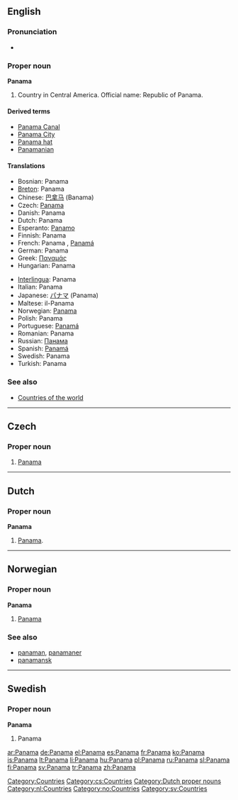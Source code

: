{{see|Panamá}}
==English==

===Pronunciation===
*{{audio|en-us-Panama.ogg|Audio (US)}}

===Proper noun===
'''Panama'''

# Country in Central America. Official name: Republic of Panama.

====Derived terms====
*[[Panama Canal]]
*[[Panama City]]
*[[Panama hat]]
*[[Panamanian]]

====Translations====
{{top}}
*Bosnian: Panama {{f}}
*[[Breton]]: Panama
*Chinese: [[巴拿马]] (Banama)
* Czech: [[#Czech|Panama]] {{f}}
*Danish: Panama
*Dutch: Panama
*Esperanto: [[Panamo]]
*Finnish: Panama
*French: Panama {{m}}, [[Panamá]] {{m}}
*German: Panama
*Greek: [[Παναμάς]]
*Hungarian: Panama
{{mid}}
*[[Interlingua]]: Panama
*Italian: Panama {{f}}
*Japanese: [[パナマ]] (Panama)
*Maltese: il-Panama
*Norwegian: [[#Norwegian|Panama]]
*Polish: Panama
*Portuguese: [[Panamá]]
*Romanian: Panama {{f}}
*Russian: [[Панама]]
*Spanish: [[Panamá]] {{m}}
*Swedish: Panama
*Turkish: Panama
{{bottom}}

===See also===
*[[Appendix:Countries of the world|Countries of the world]]

[[Category:Countries]]

----

==Czech==

===Proper noun===
{{cs-proper noun|g=f}}

# [[#English|Panama]]

[[Category:cs:Countries]]
----
==Dutch==

===Proper noun===
'''Panama''' {{n}}

# [[#English|Panama]].

[[Category:Dutch proper nouns]]
[[Category:nl:Countries]]

----

==Norwegian==

===Proper noun===
'''Panama'''

# [[#English|Panama]]

===See also===
*[[panaman]], [[panamaner]]
*[[panamansk]]

[[Category:no:Countries]]

----

==Swedish==

===Proper noun===
'''Panama'''

# Panama

[[Category:sv:Countries]]

[[ar:Panama]]
[[de:Panama]]
[[el:Panama]]
[[es:Panama]]
[[fr:Panama]]
[[ko:Panama]]
[[is:Panama]]
[[lt:Panama]]
[[li:Panama]]
[[hu:Panama]]
[[pl:Panama]]
[[ru:Panama]]
[[sl:Panama]]
[[fi:Panama]]
[[sv:Panama]]
[[tr:Panama]]
[[zh:Panama]]